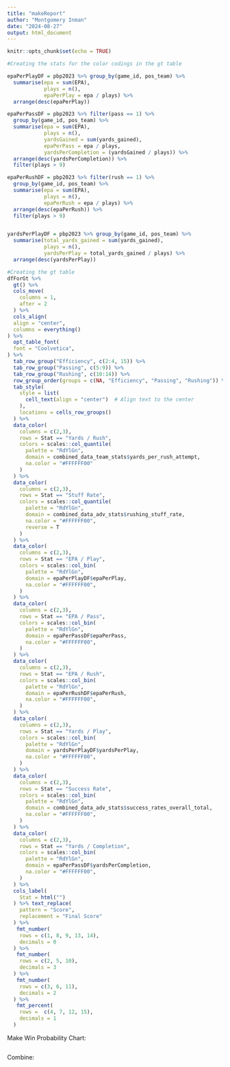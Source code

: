 ```yaml
---
title: "makeReport"
author: "Montgomery Inman"
date: "2024-08-27"
output: html_document
---
```


```r
knitr::opts_chunk$set(echo = TRUE)
```

```r
#Creating the stats for the color codings in the gt table

epaPerPlayDF = pbp2023 %>% group_by(game_id, pos_team) %>%
  summarise(epa = sum(EPA),
            plays = n(),
            epaPerPlay = epa / plays) %>%
  arrange(desc(epaPerPlay))

epaPerPassDF = pbp2023 %>% filter(pass == 1) %>%
  group_by(game_id, pos_team) %>%
  summarise(epa = sum(EPA),
            plays = n(),
            yardsGained = sum(yards_gained),
            epaPerPass = epa / plays,
            yardsPerCompletion = (yardsGained / plays)) %>%
  arrange(desc(yardsPerCompletion)) %>%
  filter(plays > 9)

epaPerRushDF = pbp2023 %>% filter(rush == 1) %>%
  group_by(game_id, pos_team) %>%
  summarise(epa = sum(EPA),
            plays = n(),
            epaPerRush = epa / plays) %>%
  arrange(desc(epaPerRush)) %>%
  filter(plays > 9)


yardsPerPlayDF = pbp2023 %>% group_by(game_id, pos_team) %>%
  summarise(total_yards_gained = sum(yards_gained),
            plays = n(),
            yardsPerPlay = total_yards_gained / plays) %>%
  arrange(desc(yardsPerPlay))
```

```r
#Creating the gt table
dfForGt %>%
  gt() %>%
  cols_move(
    columns = 1,
    after = 2
  ) %>% 
  cols_align(
  align = "center",
  columns = everything()
) %>% 
  opt_table_font(
  font = "Coolvetica",
) %>%
  tab_row_group("Efficiency", c(2:4, 15)) %>%
  tab_row_group("Passing", c(5:9)) %>%
  tab_row_group("Rushing", c(10:14)) %>%
  row_group_order(groups = c(NA, "Efficiency", "Passing", "Rushing")) %>%
  tab_style(
    style = list(
      cell_text(align = "center")  # Align text to the center
    ),
    locations = cells_row_groups()
  ) %>%
  data_color(
    columns = c(2,3),
    rows = Stat == "Yards / Rush",
    colors = scales::col_quantile(
      palette = "RdYlGn",
      domain = combined_data_team_stats$yards_per_rush_attempt,
      na.color = "#FFFFFF00"
    )
  ) %>%
  data_color(
    columns = c(2,3),
    rows = Stat == "Stuff Rate",
    colors = scales::col_quantile(
      palette = "RdYlGn",
      domain = combined_data_adv_stats$rushing_stuff_rate,
      na.color = "#FFFFFF00",
      reverse = T
    )
  ) %>%
  data_color(
    columns = c(2,3),
    rows = Stat == "EPA / Play",
    colors = scales::col_bin(
      palette = "RdYlGn", 
      domain = epaPerPlayDF$epaPerPlay,
      na.color = "#FFFFFF00",
    )
  ) %>% 
  data_color(
    columns = c(2,3),
    rows = Stat == "EPA / Pass",
    colors = scales::col_bin(
      palette = "RdYlGn", 
      domain = epaPerPassDF$epaPerPass,
      na.color = "#FFFFFF00",
    )
  ) %>% 
  data_color(
    columns = c(2,3),
    rows = Stat == "EPA / Rush",
    colors = scales::col_bin(
      palette = "RdYlGn", 
      domain = epaPerRushDF$epaPerRush,
      na.color = "#FFFFFF00",
    )
  ) %>% 
  data_color(
    columns = c(2,3),
    rows = Stat == "Yards / Play",
    colors = scales::col_bin(
      palette = "RdYlGn", 
      domain = yardsPerPlayDF$yardsPerPlay,
      na.color = "#FFFFFF00",
    )
  ) %>% 
  data_color(
    columns = c(2,3),
    rows = Stat == "Success Rate",
    colors = scales::col_bin(
      palette = "RdYlGn", 
      domain = combined_data_adv_stats$success_rates_overall_total,
      na.color = "#FFFFFF00",
    )
  ) %>% 
  data_color(
    columns = c(2,3),
    rows = Stat == "Yards / Completion",
    colors = scales::col_bin(
      palette = "RdYlGn", 
      domain = epaPerPassDF$yardsPerCompletion,
      na.color = "#FFFFFF00",
    )
  ) %>%
  cols_label(
    Stat = html("")
  ) %>% text_replace(
    pattern = "Score",
    replacement = "Final Score"
  ) %>% 
   fmt_number(
    rows = c(1, 8, 9, 13, 14),
    decimals = 0 
  ) %>%
   fmt_number(
    rows = c(2, 5, 10),
    decimals = 3
  ) %>%
   fmt_number(
    rows = c(3, 6, 11),
    decimals = 2
  ) %>%
   fmt_percent(
    rows =  c(4, 7, 12, 15),
    decimals = 1
  )
```


Make Win Probability Chart:

```r

```


Combine:

```r

```





